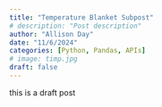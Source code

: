 ```yaml
---
title: "Temperature Blanket Subpost"
# description: "Post description"
author: "Allison Day"
date: "11/6/2024"
categories: [Python, Pandas, APIs]
# image: timp.jpg
draft: false
---
```


this is a draft post

<!-- generate a ton of text -->

